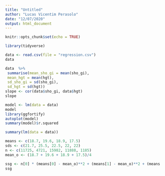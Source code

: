 ---
title: "Untitled"
author: "Lucas Vicentim Perasolo"
date: "12/07/2020"
output: html_document
---

```{r setup, include=FALSE}
knitr::opts_chunk$set(echo = TRUE)
```

```{r, message=FALSE}
library(tidyverse)
```

```{r}
data <- read.csv(file = "regression.csv")
data
```
```{r}
data  %>%
 summarise(mean_sho_gi = mean(sho_gi),
 mean_hgt = mean(hgt),
 sd_sho_gi = sd(sho_gi),
 sd_hgt = sd(hgt))
slope <- cor(data$sho_gi, data$hgt)
slope
```
```{r}
model <- lm(data = data)
model
library(ggfortify)
autoplot(model)
summary(model)$r.squared
```


```{r}
summary(lm(data = data))
```



```{r}
means <- c(18.7, 19.6, 18.9, 17.5)
sds <- c(21.7, 25.5, 22.5, 22, 22)
n <- c(11725, 4721, 15982, 11888, 1185)
mean_o <- (18.7 + 19.6 + 18.9 + 17.5)/4

ssg <- n[0] * (means[0] - mean_o)**2 + (means[1] - mean_o)**2 + (means[2] - mean_o)**2 + (means[3] - mean_o)**2
ssg

```

